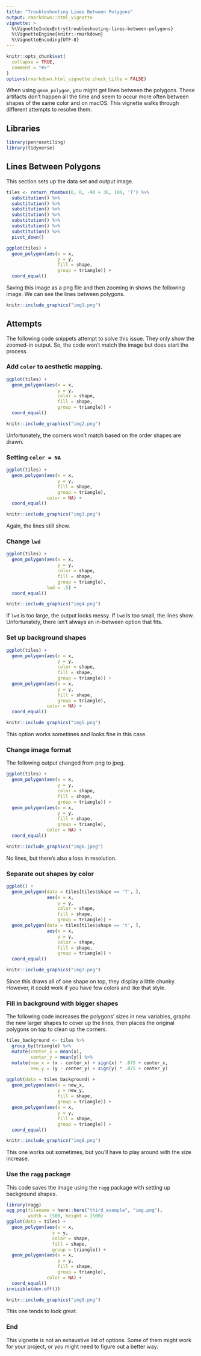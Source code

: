 ```yaml
---
title: "Troubleshooting Lines Between Polygons"
output: rmarkdown::html_vignette
vignette: >
  %\VignetteIndexEntry{troubleshooting-lines-between-polygons}
  %\VignetteEngine{knitr::rmarkdown}
  %\VignetteEncoding{UTF-8}
---
```


```r
knitr::opts_chunk$set(
  collapse = TRUE,
  comment = "#>"
)
options(rmarkdown.html_vignette.check_title = FALSE)
```

When using `geom_polygon`, you might get lines between the polygons. These artifacts don't happen all the time and seem to occur more often between shapes of the same color and on macOS. This vignette walks through different attempts to resolve them.

## Libraries

```r
library(penrosetiling)
library(tidyverse)
```

## Lines Between Polygons

This section sets up the data set and output image.

```r
tiles <- return_rhombus(0, 0, -90 + 36, 100, 'T') %>%
  substitution() %>%
  substitution() %>%
  substitution() %>%
  substitution() %>%
  substitution() %>%
  substitution() %>%
  substitution() %>%
  pivot_down()

ggplot(tiles) +
  geom_polygon(aes(x = x,
                   y = y,
                   fill = shape,
                   group = triangle)) +
  coord_equal()
```

Saving this image as a png file and then zooming in shows the following image. We can see the lines between polygons.

```r
knitr::include_graphics("img1.png")
```

## Attempts

The following code snippets attempt to solve this issue. They only show the zoomed-in output. So, the code won't match the image but does start the process.

### Add `color` to aesthetic mapping.

```r
ggplot(tiles) +
  geom_polygon(aes(x = x,
                   y = y,
                   color = shape,
                   fill = shape,
                   group = triangle)) +
  coord_equal()
```
```r
knitr::include_graphics("img2.png")
```

Unfortunately, the corners won't match based on the order shapes are drawn.

### Setting `color = NA`

```r
ggplot(tiles) +
  geom_polygon(aes(x = x,
                   y = y,
                   fill = shape,
                   group = triangle),
               color = NA) +
  coord_equal()
```
```r
knitr::include_graphics("img3.png")
```

Again, the lines still show.

### Change `lwd`

```r
ggplot(tiles) +
  geom_polygon(aes(x = x,
                   y = y,
                   color = shape,
                   fill = shape,
                   group = triangle),
               lwd = .5) +
  coord_equal()
```
```r
knitr::include_graphics("img4.png")
```

If `lwd` is too large, the output looks messy. If `lwd` is too small, the lines show. Unfortunately, there isn't always an in-between option that fits.

### Set up background shapes

```r
ggplot(tiles) +
  geom_polygon(aes(x = x,
                   y = y,
                   color = shape,
                   fill = shape,
                   group = triangle)) + 
  geom_polygon(aes(x = x,
                   y = y,
                   fill = shape,
                   group = triangle),
               color = NA) +
  coord_equal()
```
```r
knitr::include_graphics("img5.png")
```

This option works sometimes and looks fine in this case.

### Change image format

The following output changed from png to jpeg.

```r
ggplot(tiles) +
  geom_polygon(aes(x = x,
                   y = y,
                   color = shape,
                   fill = shape,
                   group = triangle)) + 
  geom_polygon(aes(x = x,
                   y = y,
                   fill = shape,
                   group = triangle),
               color = NA) +
  coord_equal()
```
```r
knitr::include_graphics("img6.jpeg")
```

No lines, but there's also a loss in resolution.

### Separate out shapes by color

```r
ggplot() +
  geom_polygon(data = tiles[tiles$shape == 'T', ],
               aes(x = x,
                   y = y,
                   color = shape,
                   fill = shape,
                   group = triangle)) +
  geom_polygon(data = tiles[tiles$shape == 't', ],
               aes(x = x,
                   y = y,
                   color = shape,
                   fill = shape,
                   group = triangle)) +
  coord_equal()
```
```r
knitr::include_graphics("img7.png")
```

Since this draws all of one shape on top, they display a little chunky. However, it could work if you have few colors and like that style.

### Fill in background with bigger shapes

The following code increases the polygons' sizes in new variables, graphs the new larger shapes to cover up the lines, then places the original polygons on top to clean up the corners.

```r
tiles_background <- tiles %>%
  group_by(triangle) %>%
  mutate(center_x = mean(x), 
         center_y = mean(y)) %>%
  mutate(new_x = (x - center_x) + sign(x) * .075 + center_x,
         new_y = (y - center_y) + sign(y) * .075 + center_y)

ggplot(data = tiles_background) +
  geom_polygon(aes(x = new_x,
                   y = new_y,
                   fill = shape,
                   group = triangle)) +
  geom_polygon(aes(x = x,
                   y = y,
                   fill = shape,
                   group = triangle)) +
  coord_equal()
```
```r
knitr::include_graphics("img8.png")
```

This one works out sometimes, but you'll have to play around with the size increase.

### Use the `ragg` package

This code saves the image using the `ragg` package with setting up background shapes.

```r
library(ragg)
agg_png(filename = here::here("third_example", "img.png"),
        width = 1500, height = 1500)
ggplot(data = tiles) +
  geom_polygon(aes(x = x,
                 y = y,
                 color = shape,
                 fill = shape,
                 group = triangle)) + 
  geom_polygon(aes(x = x,
                   y = y,
                   fill = shape,
                   group = triangle),
               color = NA) +
  coord_equal()
invisible(dev.off())
```
```r
knitr::include_graphics("img9.png")
```

This one tends to look great.

### End

This vignette is not an exhaustive list of options. Some of them might work for your project, or you might need to figure out a better way.
